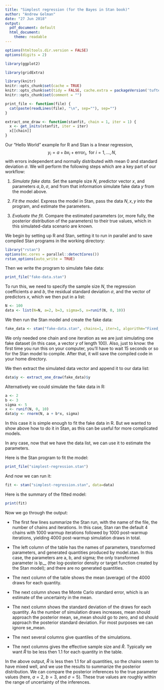 ```yaml
---
title: "Simplest regression (for the Bayes in Stan book)"
author: "Andrew Gelman"
date: "27 Jun 2018"
output:
  pdf_document: default
  html_document:
    theme: readable
---
```


```r
options(htmltools.dir.version = FALSE)
options(digits = 2)

library(ggplot2)

library(gridExtra)

library(knitr)
knitr::opts_chunk$set(cache = TRUE)
knitr::opts_chunk$set(tidy = FALSE, cache.extra = packageVersion('tufte'))
knitr::opts_chunk$set(comment = "")

print_file <- function(file) {
  cat(paste(readLines(file), "\n", sep=""), sep="")
}

extract_one_draw <- function(stanfit, chain = 1, iter = 1) {
  x <- get_inits(stanfit, iter = iter)
  x[[chain]]
}
```
Our "Hello World" example for R and Stan is a linear regression,
$$y_i=a+bx_i +\mbox{error}_i, \mbox{ for } i=1,\dots,N,$$
with errors independent and normally distributed with mean 0 and standard deviation $\sigma$.  We will perform the following steps which are a key part of our workflow:

1. _Simulate fake data._ Set the sample size $N$, predictor vector $x$, and parameters $a,b,\sigma$, and from that information simulate fake data $y$ from the model above.

2. _Fit the model._ Express the model in Stan, pass the data $N,x,y$ into the program, and estimate the parameters.

3. _Evaluate the fit._  Compare the estimated parameters (or, more fully, the posterior distribution of the parameters) to their true values, which in this simulated-data scenario are known.

We begin by setting up R and Stan, setting it to run in parallel and to save compiled Stan programs in the working directory:
```r
library("rstan")
options(mc.cores = parallel::detectCores())
rstan_options(auto_write = TRUE)
```
Then we write the program to simulate fake data:
```r
print_file("fake-data.stan")
```
To run this, we need to specify the sample size $N$, the regression coefficients $a$ and $b$, the residual standard deviation $\sigma$, and the vector of predictors $x$, which we then put in a list:
```r
N <- 100
data <- list(N=N, a=2, b=3, sigma=5, x=runif(N, 0, 10))
```
We then run the Stan model and create the fake data:
```r
fake_data <- stan("fake-data.stan", chains=1, iter=1, algorithm="Fixed_param", data=data)
```
We only needed one chain and one iteration as we are just simulating one fake dataset (in this case, a vector $y$ of length 100).  Also, just to know:  the first time you run this on your computer, you'll have to wait 15 seconds or so for the Stan model to compile.  After that, it will save the compiled code in your home directory.

We then extract the simulated data vector and append it to our data list:
```r
data$y <- extract_one_draw(fake_data)$y
```

Alternatively we could simulate the fake data in R:
```r
a <- 2
b <- 3
sigma <- 5
x <- runif(N, 0, 10)
data$y <- rnorm(N, a + b*x, sigma)
```
In this case it is simple enough to fit the fake data in R.  But we wanted to show above how to do it in Stan, as this can be useful for more complicated models.

In any case, now that we have the data list, we can use it to estimate the parameters.

Here is the Stan program to fit the model:
```r
print_file("simplest-regression.stan")
```
And now we can run it:
```r
fit <- stan("simplest-regression.stan", data=data)

```
Here is the summary of the fitted model:
```r
print(fit)

```
Now we go through the output:

* The first few lines summarize the Stan run, with the name of the file, the number of chains and iterations.  In this case, Stan ran the default 4 chains with 1000 warmup iterations followed by 1000 post-warmup iterations, yielding 4000 post-warmup simulation draws in total.

* The left column of the table has the names of parameters, transformed parameters, and generated quantities produced by model.stan.  In this case, the parameters are a, b, and sigma; the only transformed parameter is lp__ (the log-posterior density or target function created by the Stan model); and there are no generated quantities.

* The next column of the table shows the mean (average) of the 4000 draws for each quantity.

* The next column shows the Monte Carlo standard error, which is an estimate of the uncertainty in the mean.

* The next column shows the standard deviation of the draws for each quantity.  As the number of simulation draws increases, mean should approach the posterior mean, se_mean should go to zero, and sd should approach the posterior standard deviation.  For most purposes we can ignore se_mean.

* The next several columns give quantiles of the simulations.

* The next columns gives the effective sample size and $\widehat{R}$. Typically we want $\widehat{R}$ to be less then 1.1 for each quantity in the table.

In the above output, $\widehat{R}$ is less then 1.1 for all quantities, so the chains seem to have mixed well, and we use the results to summarize the posterior distribution.  We can compare the posterior inferences to the true parameter values (here, $a=2$, $b=3$, and $\sigma=5$).  These true values are roughly within the range of uncertainty of the inferences.

